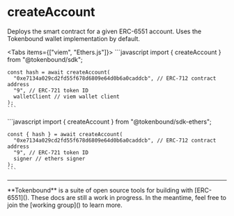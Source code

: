 
# createAccount

Deploys the smart contract for a given ERC-6551 account. Uses the Tokenbound wallet implementation by default.

<Tabs items={["viem", "Ethers.js"]}>
  <Tab>
    ```javascript
    import { createAccount } from "@tokenbound/sdk";

    const hash = await createAccount(
      "0xe7134a029cd2fd55f678d6809e64d0b6a0caddcb", // ERC-712 contract address
      "9", // ERC-721 token ID
      walletClient // viem wallet client
    );
    ```

  </Tab>
  <Tab>
    ```javascript
    import { createAccount } from "@tokenbound/sdk-ethers";

    const { hash } = await createAccount(
      "0xe7134a029cd2fd55f678d6809e64d0b6a0caddcb", // ERC-712 contract address
      "9", // ERC-721 token ID
      signer // ethers signer
    );
    ```

  </Tab>
</Tabs>

---

<Callout emoji="✍🏽">
  **Tokenbound** is a suite of open source tools for building with [ERC-6551]().
  These docs are still a work in progress. In the meantime, feel free to join
  the [working group]() to learn more.
</Callout>
